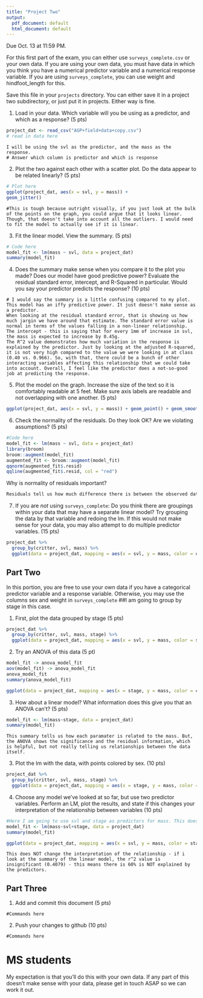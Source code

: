 ```yaml
---
title: "Project Two"
output:
  pdf_document: default
  html_document: default
---
```


Due Oct. 13 at 11:59 PM. 

For this first part of the exam, you can either use `surveys_complete.csv` or your own data. If you are using your own data, you must have data in which you think you have a numerical predictor variable and a numerical response variable. If you are using `surveys_complete`, you can use weight and hindfoot_length for this.

Save this file in your `projects` directory. You can either save it in a project two subdirectory, or just put it in projects. Either way is fine.


1) Load in your data. Which variable will you be using as a predictor, and which as a response? (5 pts)

```r
project_dat <- read_csv("AGP+field+data+copy.csv")
# read in data here
```

```
I will be using the svl as the predictor, and the mass as the response. 
# Answer which column is predictor and which is response
```

2) Plot the two against each other with a scatter plot. Do the data appear to be related linearly? (5 pts)


```r
# Plot here
ggplot(project_dat, aes(x = svl, y = mass)) +
geom_jitter()
```

```
#This is tough because outright visually, if you just look at the bulk of the points on the graph, you could argue that it looks linear. Though, that doesn't take into account all the outliers. I would need to fit the model to actually see if it is linear. 
```


3) Fit the linear model. View the summary. (5 pts)


```r
# Code here
model_fit <- lm(mass ~ svl, data = project_dat)
summary(model_fit)
```

4) Does the summary make sense when you compare it to the plot you made? Does our model have good predictive power? Evaluate the residual standard error, intercept, and R-Squared in particular. Would you say your predictor predicts the response?  (10 pts)


```
# I would say the summary is a little confusing compared to my plot. This model has an iffy predictive power. It just doesn't make sense as a predictor. 
When looking at the residual standard error, that is showing us how much jargin we have around that estimate. The standard error value is normal in terms of the values falling in a non-linear relationship.
The intercept - this is saying that for every 1mm of increase in svl, the mass is expected to increase by 0.45g. 
The R^2 value demonstrates how much variation in the response is explained by the predictor. Just by looking at the adjusted R-squared, it is not very high compared to the value we were looking in at class (0.40 vs. 0.966). So, with that, there could be a bunch of other interacting variables affecting this relationship that we could take into account. Overall, I feel like the predictor does a not-so-good job at predicting the response. 
```


5) Plot the model on the graph. Increase the size of the text so it is comfortably readable at 5 feet. Make sure axis labels are readable and not overlapping with one another. (5 pts)

```r
ggplot(project_dat, aes(x = svl, y = mass)) + geom_point() + geom_smooth(method = "lm") + theme(text=element_text(size=45))
```

6) Check the normality of the residuals. Do they look OK? Are we violating assumptions? (5 pts)

```r
#Code here
model_fit <- lm(mass ~ svl, data = project_dat)
library(broom)
broom::augment(model_fit)
augmented_fit <- broom::augment(model_fit)
qqnorm(augmented_fit$.resid)
qqline(augmented_fit$.resid, col = "red")
```

Why is normality of residuals important? 

```r

Residuals tell us how much difference there is between the observed data and the expected data. It is important to have normal residuals because if they are not normal, that shows that there may be some problems with the model, or that it is unstable and not effective at explaining the predictions we are making. 
```

7)
If you are *not* using  `surveys_complete`: Do you think there are groupings within your data that may have a separate linear model? Try grouping the data by that variable and redoing the lm. If this would not make sense for your data, you may also attempt to do multiple predictor variables. (15 pts)

```r
project_dat %>% 
  group_by(critter, svl, mass) %>% 
  ggplot(data = project_dat, mapping = aes(x = svl, y = mass, color = critter)) + geom_point() + geom_smooth(method = "lm")
```

## Part Two

In this portion, you are free to use your own data if you have a categorical predictor variable and a response variable. Otherwise, you may use the columns sex and weight in `surveys_complete`
##I am going to group by stage in this case. 

1) First, plot the data grouped by stage (5 pts)

```r
project_dat %>% 
  group_by(critter, svl, mass, stage) %>% 
  ggplot(data = project_dat, mapping = aes(x = svl, y = mass, color = stage)) + geom_point() 
```

2) Try an ANOVA of this data (5 pt)

```r
model_fit -> anova_model_fit
aov(model_fit) -> anova_model_fit
anova_model_fit
summary(anova_model_fit)

ggplot(data = project_dat, mapping = aes(x = stage, y = mass, color = critter)) + geom_jitter(size=0.5) + theme(axis.text.x = element_text(angle = 90))
```

3) How about a linear model? What information does this give you that an ANOVA can't? (5 pts)


```r
model_fit <- lm(mass~stage, data = project_dat)
summary(model_fit)
```

```
This summary tells us how each paramater is related to the mass. But, the ANOVA shows the significance and the residual information, which is helpful, but not really telling us relationships between the data itself. 
```

3) Plot the lm with the data, with points colored by sex. (10 pts)


```r
project_dat %>% 
  group_by(critter, svl, mass, stage) %>% 
  ggplot(data = project_dat, mapping = aes(x = stage, y = mass, color = critter)) + geom_point(size = 0.4) + geom_smooth()
```

4) Choose any model we've looked at so far, but use two predictor variables. Perform an LM, plot the results, and state if this changes your interpretation of the relationship between variables (10 pts)

```r
#Here I am going to use svl and stage as predictors for mass. This does NOT change the interpretation of the relationship - if i look at the summary of the linear model, the r^2 value is insignificant (0.4079) - this means there is 60% is NOT explained by the predictors. 
model_fit <- lm(mass~svl+stage, data = project_dat)
summary(model_fit)

ggplot(data = project_dat, mapping = aes(x = svl, y = mass, color = stage)) + geom_point(size = 0.6) + geom_smooth(method = "lm") + theme(axis.text.x = element_text(angle = 45))
```

```
This does NOT change the interpretation of the relationship - if i look at the summary of the linear model, the r^2 value is insignificant (0.4079) - this means there is 60% is NOT explained by the predictors. 
```

## Part Three


1) Add and commit this document (5 pts)

```
#Commands here
```

2) Push your changes to github (10 pts)

```
#Commands here
```



# MS students

My expectation is that you'll do this with your own data. If any part of this doesn't make sense with your data, please get in touch ASAP so we can work it out.
